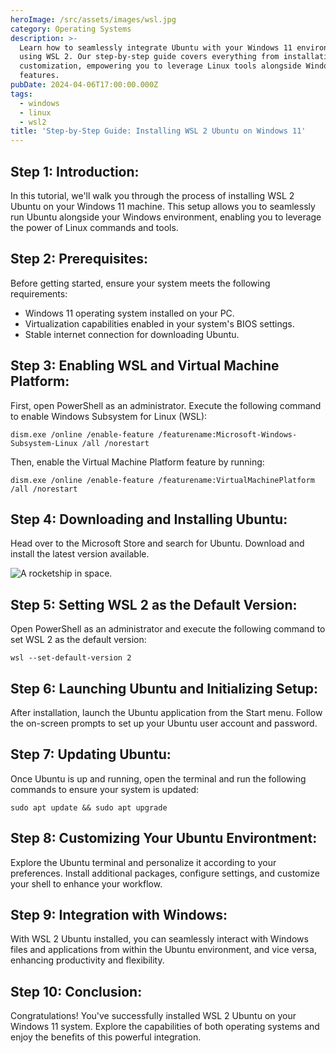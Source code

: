 ```yaml
---
heroImage: /src/assets/images/wsl.jpg
category: Operating Systems
description: >-
  Learn how to seamlessly integrate Ubuntu with your Windows 11 environment
  using WSL 2. Our step-by-step guide covers everything from installation to
  customization, empowering you to leverage Linux tools alongside Windows
  features.
pubDate: 2024-04-06T17:00:00.000Z
tags:
  - windows
  - linux
  - wsl2
title: 'Step-by-Step Guide: Installing WSL 2 Ubuntu on Windows 11'
---
```


## Step 1: Introduction:

In this tutorial, we'll walk you through the process of installing WSL 2 Ubuntu on your Windows 11 machine. This setup allows you to seamlessly run Ubuntu alongside your Windows environment, enabling you to leverage the power of Linux commands and tools.

## Step 2: Prerequisites:

Before getting started, ensure your system meets the following requirements:

* Windows 11 operating system installed on your PC.
* Virtualization capabilities enabled in your system's BIOS settings.
* Stable internet connection for downloading Ubuntu.

## Step 3: Enabling WSL and Virtual Machine Platform:

First, open PowerShell as an administrator. Execute the following command to enable Windows Subsystem for Linux (WSL):

```shell
dism.exe /online /enable-feature /featurename:Microsoft-Windows-Subsystem-Linux /all /norestart
```

Then, enable the Virtual Machine Platform feature by running:

```shell
dism.exe /online /enable-feature /featurename:VirtualMachinePlatform /all /norestart
```

## Step 4: Downloading and Installing Ubuntu:

Head over to the Microsoft Store and search for Ubuntu. Download and install the latest version available.

<Image src={rocket} alt="A rocketship in space." />

## Step 5: Setting WSL 2 as the Default Version:

Open PowerShell as an administrator and execute the following command to set WSL 2 as the default version:

```shell
wsl --set-default-version 2
```

## Step 6: Launching Ubuntu and Initializing Setup:

After installation, launch the Ubuntu application from the Start menu. Follow the on-screen prompts to set up your Ubuntu user account and password.

## Step 7: Updating Ubuntu:

Once Ubuntu is up and running, open the terminal and run the following commands to ensure your system is updated:

```shell
sudo apt update && sudo apt upgrade
```

## Step 8: Customizing Your Ubuntu Environtment:

Explore the Ubuntu terminal and personalize it according to your preferences. Install additional packages, configure settings, and customize your shell to enhance your workflow.

## Step 9: Integration with Windows:

With WSL 2 Ubuntu installed, you can seamlessly interact with Windows files and applications from within the Ubuntu environment, and vice versa, enhancing productivity and flexibility.

## Step 10: Conclusion:

Congratulations! You've successfully installed WSL 2 Ubuntu on your Windows 11 system. Explore the capabilities of both operating systems and enjoy the benefits of this powerful integration.
